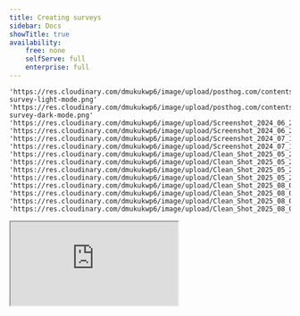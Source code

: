 ```yaml
---
title: Creating surveys
sidebar: Docs
showTitle: true
availability:
    free: none
    selfServe: full
    enterprise: full
---
```


    'https://res.cloudinary.com/dmukukwp6/image/upload/posthog.com/contents/images/docs/surveys/new-survey-light-mode.png'
    'https://res.cloudinary.com/dmukukwp6/image/upload/posthog.com/contents/images/docs/surveys/new-survey-dark-mode.png'
    'https://res.cloudinary.com/dmukukwp6/image/upload/Screenshot_2024_06_25_at_11_09_57_AM_fb3b007108.png'
    'https://res.cloudinary.com/dmukukwp6/image/upload/Screenshot_2024_06_25_at_11_09_41_AM_52fd4a8e34.png'
    'https://res.cloudinary.com/dmukukwp6/image/upload/Screenshot_2024_07_10_at_9_52_48_AM_6287f11b96.png'
    'https://res.cloudinary.com/dmukukwp6/image/upload/Screenshot_2024_07_10_at_9_52_35_AM_3fefd0b9cc.png'
    'https://res.cloudinary.com/dmukukwp6/image/upload/Clean_Shot_2025_05_27_at_11_31_42_2x_98d85d5b3f.jpg'
    'https://res.cloudinary.com/dmukukwp6/image/upload/Clean_Shot_2025_05_27_at_11_30_53_2x_03ab445fae.jpg'
    'https://res.cloudinary.com/dmukukwp6/image/upload/Clean_Shot_2025_05_27_at_13_57_07_2x_ed762875ba.jpg'
    'https://res.cloudinary.com/dmukukwp6/image/upload/Clean_Shot_2025_05_27_at_13_58_16_2x_c988952434.jpg'
    'https://res.cloudinary.com/dmukukwp6/image/upload/Clean_Shot_2025_08_04_at_11_38_32_2x_87293a9164.jpg'
    'https://res.cloudinary.com/dmukukwp6/image/upload/Clean_Shot_2025_08_04_at_11_38_19_2x_13141dad74.jpg'
    'https://res.cloudinary.com/dmukukwp6/image/upload/Clean_Shot_2025_08_04_at_11_38_56_2x_91fd773df9.jpg'
    'https://res.cloudinary.com/dmukukwp6/image/upload/Clean_Shot_2025_08_04_at_11_39_26_2x_11ecb9914d.jpg'

<iframe src="https://www.youtube-nocookie.com/embed/2jQco8hEvTI?start=900" className="rounded shadow-xl" />

To create a new survey, go to the [surveys tab](https://us.posthog.com/surveys) in the PostHog app, and click on the "New survey" button in the top right. This presents you with a collection of [survey templates](/templates?filter=type&value=survey) or you can click "Create blank survey" in the top right to create your own.

<ProductScreenshot
    imageLight="https://res.cloudinary.com/dmukukwp6/image/upload/v1714691601/posthog.com/contents/images/docs/surveys/survey-template-light.png"
    imageDark="https://res.cloudinary.com/dmukukwp6/image/upload/v1714691601/posthog.com/contents/images/docs/surveys/survey-template-dark.png"
    alt="Survey templates"
    classes="rounded"
/>

After choosing one, you are brought to a form where you can complete the details of your new survey:

<ProductScreenshot imageLight={newSurveyLight} imageDark={newSurveyDark} alt="Create a survey" classes="rounded" />

## PostHog AI and surveys

[PostHog AI](/docs/posthog-ai), PostHog's AI-powered assistant, can help you create surveys quickly using natural language. PostHog AI understands different question types and can:

-   Generate complete surveys based on your research goals
-   Suggest appropriate question types (freeform text, rating scales, multiple choice, etc.)
-   Help you set up display conditions and targeting
-   Recommend survey templates for common use cases

You can ask PostHog AI things like:

-   "Create an NPS survey for my mobile app users"
-   "Build a product satisfaction survey with rating questions"
-   "Help me create a survey to understand why users churn"
-   "Generate a post-purchase feedback survey"

To get started, click "PostHog AI" in the top right corner of the PostHog app and describe what kind of survey you want to create.

> **Note:** PostHog AI is currently in beta, so you may encounter occasional issues. We appreciate any feedback you can share to help us improve!

## Creating a new survey

Here's a breakdown of each field in the form:

### Presentation

There are three options for displaying a survey:

1. **Popover:** Use PostHog's prebuilt user interfaces to show surveys as a popover in the bottom corner of the screen.

2. **API:** Implement your own survey UI and use PostHog to handle display logic, capturing results, and analytics.

3. **Feedback button:** Set up a survey based on your own custom button or our prebuilt feedback tab.

4. **Hosted surveys**: Create a survey accessible via an external link, hosted by PostHog. Responses are anonymous, unless you use the `distinct_id` query parameter, which enables you to link responses to respondents.

<ProductScreenshot
    imageLight={presentationTypesLight}
    imageDark={presentationTypesDark}
    alt="Survey presentation types"
    classes="rounded"
/>

Popover, API, and feedback button surveys are considered _in-app_ surveys, meaning they are displayed directly in your application using our SDKs. Hosted surveys are displayed via an external URLs, hosted by PostHog.

#### Identifying respondents on hosted surveys

**In-app surveys** automatically link responses to users when you [identify users](/docs/product-analytics/identify) in your app.

**Hosted surveys** require manual user linking since they're accessed via external URLs. To connect survey responses to specific users, add the `distinct_id` query parameter to your survey URL:

```
https://us.posthog.com/external_surveys/your-survey-id?distinct_id=user123
```

**Important:** Use the exact same `distinct_id` value that you pass to `posthog.identify()` in your application. This ensures survey responses appear in the correct user's profile.

Without the parameter, responses are collected anonymously and cannot be linked to users.
With the parameter, responses are attributed to the specified user, enabling you to see survey data alongside other user events and properties.

### Steps

Steps is where you set up your question(s), label, choice(s), description, button text, and confirmation message. You must [subscribe](https://us.posthog.com/organization/billing) to surveys to add multiple questions.

You can also add [conditional logic](/docs/surveys/conditional-questions) to display certain questions.

> **Tip:** The description supports HTML, so you can do things like add images with an `<img>` tag.

PostHog supports multiple question types which are all available for both popover and API display modes.

| Type                       | Preview                                                                                                                                                         |
| -------------------------- | --------------------------------------------------------------------------------------------------------------------------------------------------------------- |
| **Freeform text**          | ![Open text survey](https://res.cloudinary.com/dmukukwp6/image/upload/v1710055416/posthog.com/contents/images/docs/surveys/freetext-survey.png)                 |
| **Link/Notification**      | ![Link survey](https://res.cloudinary.com/dmukukwp6/image/upload/v1710055416/posthog.com/contents/images/docs/surveys/link-survey.png)                          |
| **Rating emoji**           | ![Emoji rating survey](https://res.cloudinary.com/dmukukwp6/image/upload/v1710055416/posthog.com/contents/images/docs/surveys/rating-emoji-survey.png)          |
| **Rating - number**        | ![Number rating survey](https://res.cloudinary.com/dmukukwp6/image/upload/v1710055416/posthog.com/contents/images/docs/surveys/rating-number-survey.png)        |
| **Single choice select**   | ![Single choice select survey](https://res.cloudinary.com/dmukukwp6/image/upload/v1710055416/posthog.com/contents/images/docs/surveys/single-select-survey.png) |
| **Multiple choice select** | ![Multiple choice survey](https://res.cloudinary.com/dmukukwp6/image/upload/v1710055416/posthog.com/contents/images/docs/surveys/multiple-choice-survey.png)    |

### Customization

Customization enables you to change the look, feel, and timing of your popover survey:

-   The color of the background, border, and buttons.
-   The position of the popover at the bottom of the screen.
-   The placeholder text.
-   The visibility of the PostHog branding.
-   Whether to shuffle the order of the choices and questions.
-   The delay (in seconds) before the survey appears on the page.
-   Whether the confirmation message auto disappears after 5 seconds.

<ProductScreenshot
    imageLight={delaySurveyLight}
    imageDark={delaySurveyDark}
    alt="Delay survey customization"
    classes="rounded"
/>

For hosted surveys, you can only customize colors and placeholders.

### Display conditions

> Display conditions are **not available for hosted surveys**. Any user who visits the link is shown the survey, as long as it is launched and still collecting responses.

This specifies the conditions a user must meet to be shown an in-app survey. A user must meet **ALL** the conditions to be eligible.

You can display your survey to specific users based on:

-   **Linked feature flag:** Whether a user has a specific [feature flag](/docs/feature-flags) enabled. For example, if you're rolling out a new landing page using a feature flag `new-landing-page`, you can gather feedback only from users who have that flag enabled. This is also a way to show surveys to cohorts (but it must be a [non-behavioral one](/docs/feature-flags/common-questions#why-cant-i-use-a-cohort-with-behavioral-filters-in-my-feature-flag)).

-   **URL targeting:** Show when URL either contains a string, exactly matches a string, matches a regex. The URL targeting is evaluated against `window.location.href`.

-   **Device types targeting:** Show when the device type either contains a string, exactly matches a string or matches a regex. The device type targeting is evaluated by parsing the [userAgent](https://developer.mozilla.org/en-US/docs/Web/API/Navigator/userAgent) on the client-side, possible values are: Desktop, Mobile, Tablet, Console, and Wearable. You can also target device types using _Person and group properties_ (Latest or Initial Device type), but these properties aren't immediately available on the first page load for unidentified persons. Only available from posthog-js version 1.214.0 forward.

-   **Selector matches:** Whether a specific element exists or appears on the page with the specified class name or ID. For example, you can display a survey with `#my-button` or `.my-button` selector. This is useful for showing a survey after a user action.

-   **Wait period**: Hide surveys from users who have seen any survey in the last X days. A user who completes a survey are never shown the same survey again, even if no wait period is set ([but there are exceptions to this rule](#repeating-surveys)).

-   **Person and group properties:** If you are capturing identified events, you can display a survey to users who have specific [person](/docs/product-analytics/person-properties) or [group properties](/docs/product-analytics/group-analytics#how-to-set-group-properties). For example, you can target a survey to users who have a property `is_paying=true`. This also includes a percentage rollout option. The person and group properties are evaluated with internal feature flags.

-   **User sends events:** Display a survey to users who have sent a specific event during their session.

<ProductScreenshot
    imageLight={displayConditionsLight}
    imageDark={displayConditionsDark}
    alt="Display conditions"
    classes="rounded"
/>

### Completion conditions

This enables you to stop your survey once you receive a specific number of responses. Note that because it takes time for PostHog to process responses, this is a rough guideline. Your survey might receive slightly more responses than you set. The completion conditions properties are evaluated with internal feature flags.

## Repeating surveys

By default, surveys are shown once to each user until they either dismiss it or complete it. After that, they won't see the survey again. However, there are a few exceptions.

### Event-triggered surveys

For surveys triggered by a specific event, you can configure the survey to repeat if the event is sent again. If you select the option `Every time the event is sent`, the survey is shown again for each event.

If you want to trigger a survey on a specific event, but only show it once per user, select the `Just once` option.

<ProductScreenshot
    imageLight={surveyTriggeredByEventLight}
    imageDark={surveyTriggeredByEventDark}
    alt="Survey triggered by events under display conditions"
    classes="rounded"
/>

### Complete conditions

Under complete conditions, there's two options that can be configured so the survey is shown again:

-   `Repeat on a schedule`
-   `Every time the display conditions are met`

#### Repeat on a schedule

You can also configure in-app surveys to repeat at specific intervals, which is useful for gathering feedback from users on a regular basis.

<ProductScreenshot
    imageLight={repeatingSurveyLight}
    imageDark={repeatingSurveyDark}
    alt="Repeating surveys"
    classes="rounded"
/>

For example, you can configure settings like:

-   **Repeat this survey `3` times, once every `30` days**: The survey will be shown to a user up to 3 times total, with a 30-day gap between each showing.

| Date          | Event                                  | Explanation                                                               |
| ------------- | -------------------------------------- | ------------------------------------------------------------------------- |
| Jan 1         | Survey shown and completed             | First showing of the survey. User completes it, starting the 30-day timer |
| Jan 2-30      | No survey shown                        | Within 30-day waiting period after first completion                       |
| Jan 31        | Survey becomes eligible                | 30 days have passed since first completion                                |
| Feb 15        | Survey shown and completed             | User visits site and completes survey for the second time                 |
| Feb 16-Mar 16 | No survey shown                        | Within 30-day waiting period after second completion                      |
| Mar 17        | Survey becomes eligible                | 30 days have passed since second completion                               |
| Apr 1         | Survey shown and completed             | User completes survey for the third and final time                        |
| After Apr 1   | Survey never shown again for this user | Maximum number of repetitions (3) reached                                 |

A survey is considered "shown" when a user either completes or dismisses it. The repeat interval timer starts from that moment. For example, if you set a survey to repeat every 90 days and a user completes it on January 1st, they won't see it again until April 1st, regardless of how many times they visit your site in between.

> **Note:** Users must still match any display conditions you've set each time the survey becomes eligible to show again.

#### Every time the display conditions are met

For this option, the survey is shown again every time the display conditions are met.

The main use case for this is for `Feedback button` surveys. This enables the survey to show up every time the user clicks the feedback button.

This can also be combined with the `Wait time` option. If you select this option and set a `Wait time` of 30 days, the survey is only shown again if they haven't seen any surveys in the last 30 days. This is useful for getting regular feature feedback or asking about an error.

## Launching your survey

Once you've set up your survey, click "Save as draft" to save your survey. This enables you to review any changes before launching. Then, when you're ready to launch, click the "Launch" button.

If you've created a [popover survey](#presentation), your survey will begin showing immediately to users matching your display conditions.

If you've created an [API survey](#presentation), you'll need to add your [custom survey code](/docs/surveys/implementing-custom-surveys) before launching.

When you launch a [hosted survey](#presentation), you'll get a link you can share with your users. You can also copy it by clicking **Copy URL**.

<ProductScreenshot
    imageLight={copySurveyLinkLight}
    imageDark={copySurveyLinkDark}
    alt="Copy survey link"
    classes="rounded"
/>

## How PostHog handles partial survey responses

You can enable partial responses in the "Completion conditions" section of the survey. This option is enabled by default for all new surveys. Please note that partial responses require `posthog-js` version `1.240.0` or higher and are currently only supported in `posthog-js` library.

**If partial responses are disabled, PostHog sends a single `survey sent` event**. This event is triggered once the user answers the last question of the survey. It contains all the user's responses. The `$survey_completed` property in this event will be `true`.

**When partial responses are enabled (default behavior for new surveys):**
If partial responses are enabled, PostHog tracks user progress as follows:

1.  **Initial Response:** The first `survey sent` event is triggered as soon as the user answers at least one question. This initial event includes the answer(s) provided up to that point. The `$survey_completed` property in this event will be `false`.
2.  **Subsequent Responses:** For each _additional_ question the user answers, another `survey sent` event is captured. Each of these events will contain _all_ responses submitted by the user for that survey instance up to that point, and `$survey_completed` will remain `false`.
3.  **Full Completion:** When the user fully completes and submits the survey, a final `survey sent` event is sent. This event will again include all their answers, and the `$survey_completed` property will now be `true`.

**The `$survey_submission_id`:**
All `survey sent` events triggered during a single user's attempt to complete a survey (whether partial or complete) share the same unique `$survey_submission_id`.

**Billing for partial responses:**
We charge based on unique survey submissions, not individual `survey sent` events. Therefore, you are charged only once per unique `$survey_submission_id`. For example, if your survey has 5 questions and a user answers 3 of them (triggering multiple `survey sent` events with `$survey_completed: false`), you will still be charged for only one survey response, as all those events will share the same `$survey_submission_id`.
